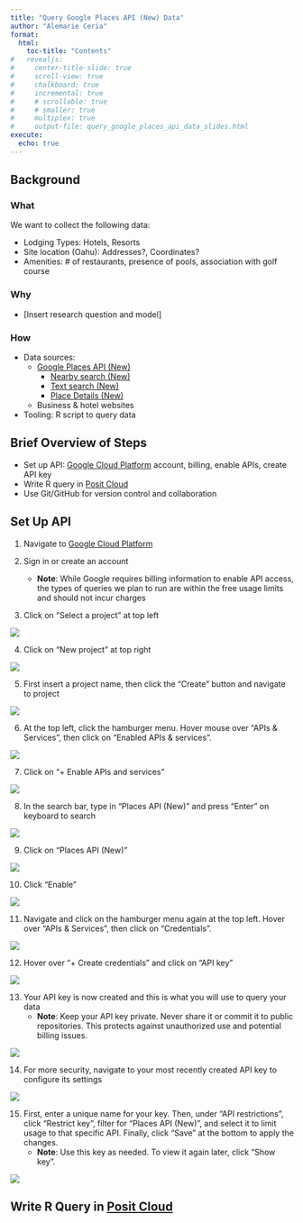 ```yaml
---
title: "Query Google Places API (New) Data"
author: "Alemarie Ceria"
format: 
  html:
    toc-title: "Contents"
#   revealjs:
#     center-title-slide: true
#     scroll-view: true
#     chalkboard: true
#     incremental: true   
#     # scrollable: true
#     # smaller: true
#     multiplex: true
#     output-file: query_google_places_api_data_slides.html
execute:
  echo: true
---
```


## Background

### What

We want to collect the following data:

-   Lodging Types: Hotels, Resorts
-   Site location (Oahu): Addresses?, Coordinates?
-   Amenities: \# of restaurants, presence of pools, association with golf course

### Why

-   \[Insert research question and model\]

### How

-   Data sources:
    -   [Google Places API (New)](https://developers.google.com/maps/documentation/places/web-service/op-overview)
        -   [Nearby search (New)](https://developers.google.com/maps/documentation/places/web-service/nearby-search)
        -   [Text search (New)](https://developers.google.com/maps/documentation/places/web-service/text-search)
        -   [Place Details (New)](https://developers.google.com/maps/documentation/places/web-service/place-details)
    -   Business & hotel websites
-   Tooling: R script to query data

## Brief Overview of Steps

-   Set up API: [Google Cloud Platform](https://console.cloud.google.com) account, billing, enable APIs, create API key
-   Write R query in [Posit Cloud](https://posit.cloud/)
-   Use Git/GitHub for version control and collaboration

## Set Up API

1.  Navigate to [Google Cloud Platform](https://console.cloud.google.com)

2.  Sign in or create an account
    -   **Note**: While Google requires billing information to enable API access, the types of queries we plan to run are within the free usage limits and should not incur charges

3.  Click on "Select a project" at top left

![](../../assets/img/query_google_places_api_data_steps/step_3.png){fig-align="center"}

4.  Click on "New project" at top right

![](../../assets/img/query_google_places_api_data_steps/step_4.png){fig-align="center"}

5.  First insert a project name, then click the "Create" button and navigate to project

![](../../assets/img/query_google_places_api_data_steps/step_5.png){fig-align="center"}

6.  At the top left, click the hamburger menu. Hover mouse over "APIs & Services", then click on "Enabled APIs & services".

![](../../assets/img/query_google_places_api_data_steps/step_6.png){fig-align="center"}

7.  Click on "+ Enable APIs and services"

![](../../assets/img/query_google_places_api_data_steps/step_7.png){fig-align="center"}

8.  In the search bar, type in "Places API (New)" and press "Enter" on keyboard to search

![](../../assets/img/query_google_places_api_data_steps/step_8.png){fig-align="center"}

9.  Click on "Places API (New)"

![](../../assets/img/query_google_places_api_data_steps/step_9.png){fig-align="center"}

10. Click "Enable"

![](../../assets/img/query_google_places_api_data_steps/step_10.png){fig-align="center"}

11. Navigate and click on the hamburger menu again at the top left. Hover over "APIs & Services", then click on "Credentials".

![](../../assets/img/query_google_places_api_data_steps/step_11.png){fig-align="center"}

12. Hover over "+ Create credentials" and click on "API key"

![](../../assets/img/query_google_places_api_data_steps/step_12.png){fig-align="center"}

13. Your API key is now created and this is what you will use to query your data
    -   **Note**: Keep your API key private. Never share it or commit it to public repositories. This protects against unauthorized use and potential billing issues.

![](../../assets/img/query_google_places_api_data_steps/step_13.png){fig-align="center"}

14. For more security, navigate to your most recently created API key to configure its settings

![](../../assets/img/query_google_places_api_data_steps/step_14.png){fig-align="center"}

15. First, enter a unique name for your key. Then, under "API restrictions", click "Restrict key", filter for "Places API (New)", and select it to limit usage to that specific API. Finally, click "Save" at the bottom to apply the changes.
    -   **Note**: Use this key as needed. To view it again later, click "Show key".

![](../../assets/img/query_google_places_api_data_steps/step_15.png){fig-align="center"}

## Write R Query in [Posit Cloud](https://posit.cloud/)

